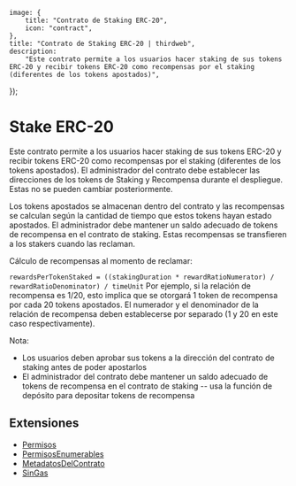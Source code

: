 
	image: {
		title: "Contrato de Staking ERC-20",
		icon: "contract",
	},
	title: "Contrato de Staking ERC-20 | thirdweb",
	description:
		"Este contrato permite a los usuarios hacer staking de sus tokens ERC-20 y recibir tokens ERC-20 como recompensas por el staking (diferentes de los tokens apostados)",
});

# Stake ERC-20

Este contrato permite a los usuarios hacer staking de sus tokens ERC-20 y recibir tokens ERC-20 como recompensas por el staking (diferentes de los tokens apostados). El administrador del contrato debe establecer las direcciones de los tokens de Staking y Recompensa durante el despliegue. Estas no se pueden cambiar posteriormente.

Los tokens apostados se almacenan dentro del contrato y las recompensas se calculan según la cantidad de tiempo que estos tokens hayan estado apostados. El administrador debe mantener un saldo adecuado de tokens de recompensa en el contrato de staking. Estas recompensas se transfieren a los stakers cuando las reclaman.

Cálculo de recompensas al momento de reclamar:

`rewardsPerTokenStaked = ((stakingDuration * rewardRatioNumerator) / rewardRatioDenominator) / timeUnit`
Por ejemplo, si la relación de recompensa es 1/20, esto implica que se otorgará 1 token de recompensa por cada 20 tokens apostados. El numerador y el denominador de la relación de recompensa deben establecerse por separado (1 y 20 en este caso respectivamente).

Nota:

- Los usuarios deben aprobar sus tokens a la dirección del contrato de staking antes de poder apostarlos
- El administrador del contrato debe mantener un saldo adecuado de tokens de recompensa en el contrato de staking -- usa la función de depósito para depositar tokens de recompensa

## Extensiones

- [Permisos](/contracts/build/extensions/general/Permissions)
- [PermisosEnumerables](/contracts/build/extensions/general/PermissionsEnumerable)
- [MetadatosDelContrato](/contracts/build/extensions/general/ContractMetadata)
- [SinGas](/contracts/build/extensions)
